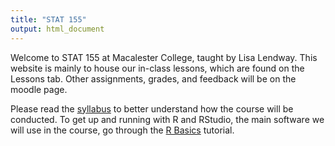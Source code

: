 ```yaml
---
title: "STAT 155"
output: html_document
---
```


<script defer data-domain="stat155.netlify.app" src="https://plausible.io/js/plausible.js"></script>

Welcome to STAT 155 at Macalester College, taught by Lisa Lendway. This website is mainly to house our in-class lessons, which are found on the Lessons tab. Other assignments, grades, and feedback will be on the moodle page. 

Please read the [syllabus](syllabus/syllabus_2021_FA.html) to better understand how the course will be conducted. To get up and running with R and RStudio, the main software we will use in the course, go through the [R Basics](https://r-basics.netlify.app/) tutorial.

